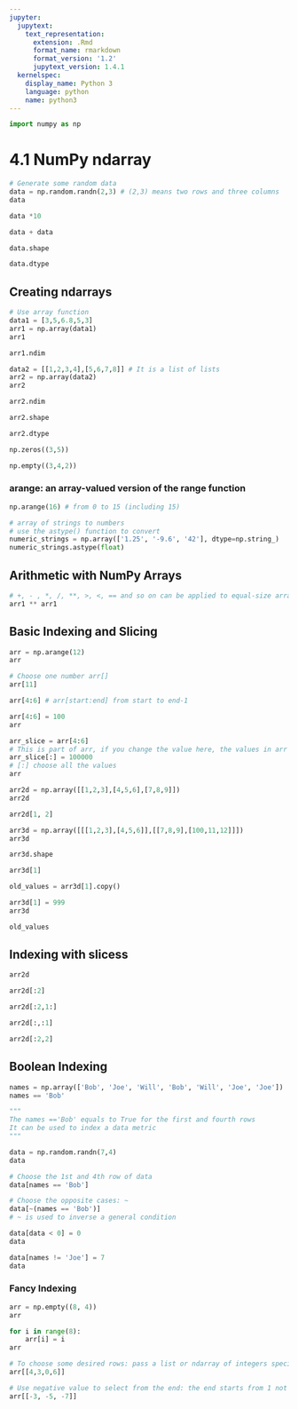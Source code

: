```yaml
---
jupyter:
  jupytext:
    text_representation:
      extension: .Rmd
      format_name: rmarkdown
      format_version: '1.2'
      jupytext_version: 1.4.1
  kernelspec:
    display_name: Python 3
    language: python
    name: python3
---
```


```python
import numpy as np
```

# 4.1 NumPy ndarray

```python
# Generate some random data
data = np.random.randn(2,3) # (2,3) means two rows and three columns
data
```

```python
data *10
```

```python
data + data
```

```python
data.shape
```

```python
data.dtype
```

## Creating ndarrays

```python
# Use array function
data1 = [3,5,6.8,5,3]
arr1 = np.array(data1)
arr1
```

```python
arr1.ndim
```

```python
data2 = [[1,2,3,4],[5,6,7,8]] # It is a list of lists
arr2 = np.array(data2)
arr2
```

```python
arr2.ndim
```

```python
arr2.shape
```

```python
arr2.dtype
```

```python
np.zeros((3,5))
```

```python
np.empty((3,4,2))
```

### arange: an array-valued version of the range function

```python
np.arange(16) # from 0 to 15 (including 15)
```

```python
# array of strings to numbers
# use the astype() function to convert
numeric_strings = np.array(['1.25', '-9.6', '42'], dtype=np.string_)
numeric_strings.astype(float)
```

## Arithmetic with NumPy Arrays


```python
# +, - , *, /, **, >, <, == and so on can be applied to equal-size arrays element-wise
arr1 ** arr1
```

## Basic Indexing and Slicing

```python
arr = np.arange(12)
arr
```

```python
# Choose one number arr[]
arr[11]
```

```python
arr[4:6] # arr[start:end] from start to end-1
```

```python
arr[4:6] = 100
arr
```

```python
arr_slice = arr[4:6] 
# This is part of arr, if you change the value here, the values in arr wiil also change
arr_slice[:] = 100000 
# [:] choose all the values
arr
```

```python
arr2d = np.array([[1,2,3],[4,5,6],[7,8,9]])
arr2d
```

```python
arr2d[1, 2]
```

```python
arr3d = np.array([[[1,2,3],[4,5,6]],[[7,8,9],[100,11,12]]])
arr3d
```

```python
arr3d.shape
```

```python
arr3d[1]
```

```python
old_values = arr3d[1].copy()
```

```python
arr3d[1] = 999
arr3d
```

```python
old_values
```

## Indexing with slicess


```python
arr2d
```

```python
arr2d[:2]
```

```python
arr2d[:2,1:]
```

```python
arr2d[:,:1]
```

```python
arr2d[:2,2]
```

## Boolean Indexing


```python
names = np.array(['Bob', 'Joe', 'Will', 'Bob', 'Will', 'Joe', 'Joe'])
names == 'Bob'
```

```python
"""
The names =='Bob' equals to True for the first and fourth rows
It can be used to index a data metric
"""

data = np.random.randn(7,4)
data
```

```python
# Choose the 1st and 4th row of data
data[names == 'Bob']
```

```python
# Choose the opposite cases: ~
data[~(names == 'Bob')]
# ~ is used to inverse a general condition
```

```python
data[data < 0] = 0
data
```

```python
data[names != 'Joe'] = 7
data
```

### Fancy Indexing


```python
arr = np.empty((8, 4))
arr
```

```python
for i in range(8):
    arr[i] = i
arr
```

```python
# To choose some desired rows: pass a list or ndarray of integers specifying the desired orders
arr[[4,3,0,6]]
```

```python
# Use negative value to select from the end: the end starts from 1 not 0
arr[[-3, -5, -7]]
```

```python

```
